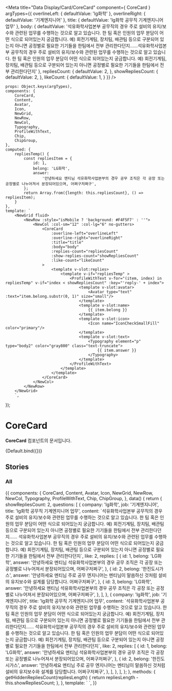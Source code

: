 
<Meta
    title="Data Display/Card/CoreCard"
    component={ CoreCard }
    argTypes={{
        overlineLeft: {
            defaultValue: 'lg화학'
        },
        overlineRight: {
            defaultValue: '기계엔지니어'
        },
        title: {
            defaultValue: 'lg화학 공무직 기계엔지니어 업무'
        },
        body: {
            defaultValue: '석유화학사업본부 공무직의 경우 주로 설비의 유지/보수와 관련된 업무를 수행하는 것으로 알고 있습니다. 한 팀 혹은 인원의 업무 분담이 어떤 식으로 되어있는지 궁금합니다. 예) 회전기계팀, 장치팀, 배관팀 등으로 구분되어 있는지 아니면 공정별로 필요한 기기들을 한팀에서 전부 관리한다던지......석유화학사업본부 공무직의 경우 주로 설비의 유지/보수와 관련된 업무를 수행하는 것으로 알고 있습니다. 한 팀 혹은 인원의 업무 분담이 어떤 식으로 되어있는지 궁금합니다. 예) 회전기계팀, 장치팀, 배관팀 등으로 구분되어 있는지 아니면 공정별로 필요한 기기들을 한팀에서 전부 관리한다던지'
        },
        repliesCount: {
            defaultValue: 2,
        },
        showRepliesCount: {
            defaultValue: 2,
        },
        likeCount: {
            defaultValue: 1,
        }
    }}
/>

    props: Object.keys(argTypes),
    components: {
        CoreCard,
        Content,
        Avatar,
        Icon,
        NewGrid,
        NewRow,
        NewCol,
        Typography,
        ProfileWithText,
        Chip,
        ChipGroup,
    },
    computed: {
        repliesTemp() {
            const repliesItem = {
                id: 1,
                belong: 'LG화학',
                answer:
                    '안녕하세요 멘티님 석유화학사업본부의 경우 공무 조직은 각 공장 또는 공정별로 나누어져서 분장되어있으며, 어쩌구저쩌구',
            };
            return Array.from({length: this.repliesCount}, () => repliesItem);
        }
    },
    template: `
        <NewGrid fluid>
			<NewRow :style="isMobile ? 'background: #F4F5F7' : ''">
				<NewCol :col-sm="12" :col-lg="6" no-gutters>
					<CoreCard
						:overline-left="overlineLeft"
						:overline-right="overlineRight"
						:title="title"
						:body="body"
						:replies-count="repliesCount"
                        :show-replies-count="showRepliesCount"
						:like-count="likeCount"
					>
						<template v-slot:replies>
							<template v-if="repliesTemp" >
								<ProfileWithText v-for="(item, index) in repliesTemp" v-if="index < showRepliesCount" :key="'reply-' + index">
									<template v-slot:avatar>
										<Avatar type="text" :text="item.belong.substr(0, 1)" size="small"/>
									</template>
									<template v-slot:name>
										{{ item.belong }}
									</template>
									<template v-slot:icon>
										<Icon name="IconCheckSmallFill" color="primary"/>
									</template>
									<template v-slot:text>
										<Typography element="p" type="body2" color="gray800" class="text-truncate">
											{{ item.answer }}
										</Typography>
									</template>
								</ProfileWithText>
							</template>
						</template>
					</CoreCard>
				</NewCol>
			</NewRow>
		</NewGrid>
        `,
});

# CoreCard

**CoreCard** 컴포넌트의 문서입니다.

<Story name="Default">{Default.bind({})}</Story>

<ArgsTable story="Default" />

## Stories

### All

<Canvas>
    <Story name="All">
        {{
            components: {
                CoreCard,
                Content,
                Avatar,
                Icon,
                NewGrid,
                NewRow,
                NewCol,
                Typography,
                ProfileWithText,
                Chip,
                ChipGroup,
            },
            data() {
                return {
                    showRepliesCount: 2,
                    questions: [
                        {
                            company: 'lg화학',
                            job: '기계엔지니어',
                            title: 'lg화학 공무직 기계엔지니어 업무',
                            content: `석유화학사업본부 공무직의 경우 주로 설비의 유지/보수와 관련된 업무를 수행하는 것으로 알고 있습니다.
						한 팀 혹은 인원의 업무 분담이 어떤 식으로 되어있는지 궁금합니다. 예) 회전기계팀, 장치팀, 배관팀 등으로 구분되어 있는지
						아니면 공정별로 필요한 기기들을 한팀에서 전부 관리한다던지......
						석유화학사업본부 공무직의 경우 주로 설비의 유지/보수와 관련된 업무를 수행하는 것으로 알고 있습니다.
						한 팀 혹은 인원의 업무 분담이 어떤 식으로 되어있는지 궁금합니다. 예) 회전기계팀, 장치팀, 배관팀 등으로 구분되어 있는지
						아니면 공정별로 필요한 기기들을 한팀에서 전부 관리한다던지`,
                            like: 2,
                            replies: [
                                {
                                    id: 1,
                                    belong: 'LG화학',
                                    answer:
                                        '안녕하세요 멘티님 석유화학사업본부의 경우 공무 조직은 각 공장 또는 공정별로 나누어져서 분장되어있으며, 어쩌구저쩌구',
                                },
                                {
                                    id: 2,
                                    belong: '한진도시가스',
                                    answer:
                                        '안녕하세요 멘티님 주로 공무 엔지니어는 멘티님이 말씀하신 것처럼 설비의 유지보수와 설계를 담당합니다. 어쩌구저쩌구',
                                },
                                {
                                    id: 3,
                                    belong: 'LG화학',
                                    answer:
                                        '안녕하세요 멘티님 석유화학사업본부의 경우 공무 조직은 각 공장 또는 공정별로 나누어져서 분장되어있으며, 어쩌구저쩌구',
                                },
                            ],
                        },
                        {
                            company: 'lg화학',
                            job: '기계엔지니어',
                            title: 'lg화학 공무직 기계엔지니어 업무',
                            content: `석유화학사업본부 공무직의 경우 주로 설비의 유지/보수와 관련된 업무를 수행하는 것으로 알고 있습니다.
						한 팀 혹은 인원의 업무 분담이 어떤 식으로 되어있는지 궁금합니다. 예) 회전기계팀, 장치팀, 배관팀 등으로 구분되어 있는지
						아니면 공정별로 필요한 기기들을 한팀에서 전부 관리한다던지......
						석유화학사업본부 공무직의 경우 주로 설비의 유지/보수와 관련된 업무를 수행하는 것으로 알고 있습니다.
						한 팀 혹은 인원의 업무 분담이 어떤 식으로 되어있는지 궁금합니다. 예) 회전기계팀, 장치팀, 배관팀 등으로 구분되어 있는지
						아니면 공정별로 필요한 기기들을 한팀에서 전부 관리한다던지`,
                            like: 2,
                            replies: [
                                {
                                    id: 1,
                                    belong: 'LG화학',
                                    answer:
                                        '안녕하세요 멘티님 석유화학사업본부의 경우 공무 조직은 각 공장 또는 공정별로 나누어져서 분장되어있으며, 어쩌구저쩌구',
                                },
                                {
                                    id: 2,
                                    belong: '한진도시가스',
                                    answer:
                                        '안녕하세요 멘티님 주로 공무 엔지니어는 멘티님이 말씀하신 것처럼 설비의 유지보수와 설계를 담당합니다. 어쩌구저쩌구',
                                },
                            ],
                        },
                    ],
                };
            },
            methods: {
                getHiddenRepliesCount(repliesLength) {
                    return repliesLength - this.showRepliesCount;
                },
            },
            template: `
                <NewGrid fluid>
                    <NewRow :style="isMobile ? 'background: #F4F5F7' : ''">
                        <NewCol :col-sm="12" :col-lg="6" no-gutters v-for="(item, index) in questions" :key="index">
                            <CoreCard
                                :overline-left="item.company"
                                :overline-right="item.job"
                                :title="item.title"
                                :body="item.content"
                                :hidden-replies-count="getHiddenRepliesCount(item.replies.length)"
                                :replies-count="item.replies.length"
                                :like-count="item.like"
                                :class="isMobile ? 'mb-20' : index + 1 < questions.length ? 'mr-20' : ''"
                            >
                                <template v-slot:chips>
                                    <ChipGroup class="mb-8" style="margin-top: -2px">
                                        <Chip size="small" style="background: #D6EBFF; color: #0074CC">조회수 TOP</Chip>
                                        <Chip size="small">이직 고민</Chip>
                                    </ChipGroup>
                                </template>
                                <template v-slot:replies>
                                    <template v-for="(item, index) in item.replies">
                                        <ProfileWithText v-if="index < 2" :key="'reply-' + item.id">
                                            <template v-slot:avatar>
                                                <Avatar type="text" :text="item.belong.substr(0, 1)" size="small"/>
                                            </template>
                                            <template v-slot:name>
                                                {{ item.belong }}
                                            </template>
                                            <template v-slot:icon>
                                                <Icon name="IconCheckSmallFill" color="primary"/>
                                            </template>
                                            <template v-slot:text>
                                                <Typography element="p" type="body2" color="gray800" class="text-truncate">
                                                    {{ item.answer }}
                                                </Typography>
                                            </template>
                                        </ProfileWithText>
                                    </template>
                                </template>
                            </CoreCard>
                        </NewCol>
                    </NewRow>
                </NewGrid>
            `,
        }}
    </Story>
</Canvas>
